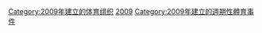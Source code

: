 {{Cat topic in year| topic=建立的體育聯賽| year=2009}}
[[Category:2009年建立的体育组织|Category:2009年建立的体育组织]]
[[Category:各年建立的體育聯賽|2009]]
[[Category:2009年建立的週期性體育事件|Category:2009年建立的週期性體育事件]]